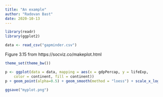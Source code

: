 ```yaml
---
title: "An example"
author: "Radovan Bast"
date: 2020-10-13
---
```


```r
library(readr)
library(ggplot2)
```

```r
data <- read_csv("gapminder.csv")
```

Figure 3.15 from https://socviz.co/makeplot.html
```r
theme_set(theme_bw())

p <- ggplot(data = data, mapping = aes(x = gdpPercap, y = lifeExp,
    color = continent, fill = continent))
p + geom_point(alpha=0.5) + geom_smooth(method = "loess") + scale_x_log10()
```

```r
ggsave("myplot.png")
```
